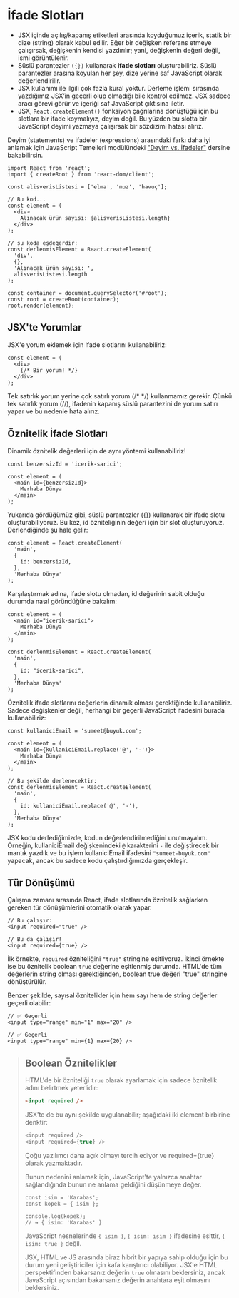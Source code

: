 # İfade Slotları

- JSX içinde açılış/kapanış etiketleri arasında koyduğumuz içerik, statik bir dize (string) olarak kabul edilir. Eğer bir değişken referans etmeye çalışırsak, değişkenin kendisi yazdırılır; yani, değişkenin değeri değil, ismi görüntülenir.
- Süslü parantezler `({})` kullanarak **ifade slotları** oluşturabiliriz. Süslü parantezler arasına koyulan her şey, dize yerine saf JavaScript olarak değerlendirilir.
- JSX kullanımı ile ilgili çok fazla kural yoktur. Derleme işlemi sırasında yazdığımız JSX’in geçerli olup olmadığı bile kontrol edilmez. JSX sadece aracı görevi görür ve içeriği saf JavaScript çıktısına iletir.
- JSX, `React.createElement()` fonksiyon çağrılarına dönüştüğü için bu slotlara bir ifade koymalıyız, deyim değil. Bu yüzden bu slotta bir JavaScript deyimi yazmaya çalışırsak bir sözdizimi hatası alırız.

Deyim (statements) ve ifadeler (expressions) arasındaki farkı daha iyi anlamak için JavaScript Temelleri modülündeki ["Deyim vs. İfadeler"](/js-temelleri/js-temelleri) dersine bakabilirsin.

```
import React from 'react';
import { createRoot } from 'react-dom/client';

const alisverisListesi = ['elma', 'muz', 'havuç'];

// Bu kod...
const element = (
  <div>
    Alınacak ürün sayısı: {alisverisListesi.length}
  </div>
);

// şu koda eşdeğerdir:
const derlenmisElement = React.createElement(
  'div',
  {},
  'Alınacak ürün sayısı: ',
  alisverisListesi.length
);

const container = document.querySelector('#root');
const root = createRoot(container);
root.render(element);
```

## JSX'te Yorumlar

JSX'e yorum eklemek için ifade slotlarını kullanabiliriz:

```
const element = (
  <div>
    {/* Bir yorum! */}
  </div>
);
```

Tek satırlık yorum yerine çok satırlı yorum (/\* \*/) kullanmamız gerekir. Çünkü tek satırlık yorum (//), ifadenin kapanış süslü parantezini de yorum satırı yapar ve bu nedenle hata alırız.

## Öznitelik İfade Slotları

Dinamik öznitelik değerleri için de aynı yöntemi kullanabiliriz!

```
const benzersizId = 'icerik-sarici';

const element = (
  <main id={benzersizId}>
    Merhaba Dünya
  </main>
);
```

Yukarıda gördüğümüz gibi, süslü parantezler ({}) kullanarak bir ifade slotu oluşturabiliyoruz. Bu kez, id özniteliğinin değeri için bir slot oluşturuyoruz. Derlendiğinde şu hale gelir:

```
const element = React.createElement(
  'main',
  {
    id: benzersizId,
  },
  'Merhaba Dünya'
);
```

Karşılaştırmak adına, ifade slotu olmadan, id değerinin sabit olduğu durumda nasıl göründüğüne bakalım:

```
const element = (
  <main id="icerik-sarici">
    Merhaba Dünya
  </main>
);

const derlenmisElement = React.createElement(
  'main',
  {
    id: "icerik-sarici",
  },
  'Merhaba Dünya'
);
```

Öznitelik ifade slotlarını değerlerin dinamik olması gerektiğinde kullanabiliriz. Sadece değişkenler değil, herhangi bir geçerli JavaScript ifadesini burada kullanabiliriz:

```
const kullaniciEmail = 'sumeet@buyuk.com';

const element = (
  <main id={kullaniciEmail.replace('@', '-')}>
    Merhaba Dünya
  </main>
);

// Bu şekilde derlenecektir:
const derlenmisElement = React.createElement(
  'main',
  {
    id: kullaniciEmail.replace('@', '-'),
  },
  'Merhaba Dünya'
);
```

JSX kodu derlediğimizde, kodun değerlendirilmediğini unutmayalım. Örneğin, kullaniciEmail değişkenindeki `@` karakterini `-` ile değiştirecek bir mantık yazdık ve bu işlem kullaniciEmail ifadesini `"sumeet-buyuk.com"` yapacak, ancak bu sadece kodu çalıştırdığımızda gerçekleşir.

## Tür Dönüşümü

Çalışma zamanı sırasında React, ifade slotlarında öznitelik sağlarken gereken tür dönüşümlerini otomatik olarak yapar.

```
// Bu çalışır:
<input required="true" />

// Bu da çalışır!
<input required={true} />
```

İlk örnekte, `required` özniteliğini `"true"` stringine eşitliyoruz. İkinci örnekte ise bu öznitelik boolean `true` değerine eşitlenmiş durumda. HTML'de tüm değerlerin string olması gerektiğinden, boolean true değeri "true" stringine dönüştürülür.

Benzer şekilde, sayısal öznitelikler için hem sayı hem de string değerler geçerli olabilir:

```
// ✅ Geçerli
<input type="range" min="1" max="20" />

// ✅ Geçerli
<input type="range" min={1} max={20} />
```

> ## Boolean Öznitelikler
>
> HTML'de bir özniteliği `true` olarak ayarlamak için sadece öznitelik adını belirtmek yeterlidir:
>
> ```html
> <input required />
> ```
>
> JSX'te de bu aynı şekilde uygulanabilir; aşağıdaki iki element birbirine denktir:
>
> ```javascript
> <input required />
> <input required={true} />
> ```
>
> Çoğu yazılımcı daha açık olmayı tercih ediyor ve required={true} olarak yazmaktadır.
>
> Bunun nedenini anlamak için, JavaScript'te yalnızca anahtar sağlandığında bunun ne anlama geldiğini düşünmeye değer.
>
> ```
> const isim = 'Karabas';
> const kopek = { isim };
>
> console.log(kopek);
> // → { isim: 'Karabas' }
> ```
>
> JavaScript nesnelerinde `{ isim }`, `{ isim: isim }` ifadesine eşittir, `{ isim: true }` değil.
>
> JSX, HTML ve JS arasında biraz hibrit bir yapıya sahip olduğu için bu durum yeni geliştiriciler için kafa karıştırıcı olabiliyor. JSX'e HTML perspektifinden bakarsanız değerin `true` olmasını beklersiniz, ancak JavaScript açısından bakarsanız değerin anahtara eşit olmasını beklersiniz.
